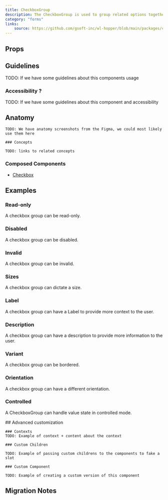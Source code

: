 ```yaml
---
title: CheckboxGroup
description: The CheckboxGroup is used to group related options together and to provide a label for the group. It can also provide validation and helper messages.
category: "forms"
links:
    source: https://github.com/gsoft-inc/wl-hopper/blob/main/packages/components/src/checkbox/src/CheckboxGroup.tsx
---
```


<Example src="checkbox/docs/checkboxgroup/preview" isOpen />

## Props

<PropTable component="CheckboxGroup" />

<FeatureFlag flag="next">

## Guidelines

TODO: If we have some guidelines about this components usage

### Accessibility ?

TODO: If we have some guidelines about this component and accessibility
</FeatureFlag>

## Anatomy

<FeatureFlag flag="rc">

    TODO: We have anatomy screenshots from the Figma, we could most likely use them here

    ### Concepts

    TODO: links to related concepts
</FeatureFlag>

### Composed Components

- [Checkbox](./Checkbox)

## Examples

### Read-only

A checkbox group can be read-only.

<Example src="checkbox/docs/checkboxgroup/readonly" />

### Disabled

A checkbox group can be disabled.

<Example src="checkbox/docs/checkboxgroup/disabled" />

### Invalid

A checkbox group can be invalid.

<Example src="checkbox/docs/checkboxgroup/invalid" />

### Sizes

A checkbox group can dictate a size.

<Example src="checkbox/docs/checkboxgroup/size" />

### Label

A checkbox group can have a Label to provide more context to the user.

<Example src="checkbox/docs/checkboxgroup/label" />

### Description

A checkbox group can have a description to provide more information to the user.

<Example src="checkbox/docs/checkboxgroup/description" />

### Variant

A checkbox group can be bordered.

<Example src="checkbox/docs/checkboxgroup/variant" />

### Orientation

A checkbox group can have a different orientation.

<Example src="checkbox/docs/checkboxgroup/orientation" />

### Controlled

A CheckboxGroup can handle value state in controlled mode.

<Example src="checkbox/docs/checkboxgroup/controlled" />

<FeatureFlag flag="next">
    ## Advanced customization

    ### Contexts
    TODO: Example of context + content about the context

    ### Custom Children

    TODO: Example of passing custom childrens to the components to fake a slot

    ### Custom Component

    TODO: Example of creating a custom version of this component
</FeatureFlag>

## Migration Notes

<MigrateGuide src="checkbox/docs/migration-notes-checkboxgroup" />
